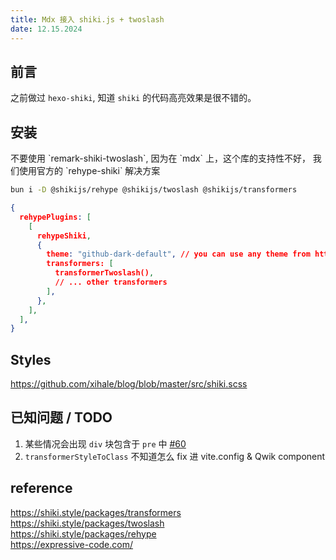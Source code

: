 ```yaml
---
title: Mdx 接入 shiki.js + twoslash
date: 12.15.2024
---
```



## 前言

之前做过 `hexo-shiki`, 知道 `shiki` 的代码高亮效果是很不错的。

## 安装

<Hint type="error">
  不要使用 `remark-shiki-twoslash`, 因为在 `mdx` 上，这个库的支持性不好，
  我们使用官方的 `rehype-shiki` 解决方案
</Hint>

```bash
bun i -D @shikijs/rehype @shikijs/twoslash @shikijs/transformers
```

```json
{
  rehypePlugins: [
    [
      rehypeShiki,
      {
        theme: "github-dark-default", // you can use any theme from https://github.com/shikijs/textmate-grammars-themes/tree/main/packages/tm-themes or https://shiki.style/themes
        transformers: [
          transformerTwoslash(),
          // ... other transformers
        ],
      },
    ],
  ],
}
```

## Styles

https://github.com/xihale/blog/blob/master/src/shiki.scss

## 已知问题 / TODO

1. 某些情况会出现 `div` 块包含于 `pre` 中 [#60](https://github.com/twoslashes/twoslash/issues/60)
2. `transformerStyleToClass` 不知道怎么 fix 进 vite.config & Qwik component

## reference

https://shiki.style/packages/transformers  
https://shiki.style/packages/twoslash  
https://shiki.style/packages/rehype  
https://expressive-code.com/